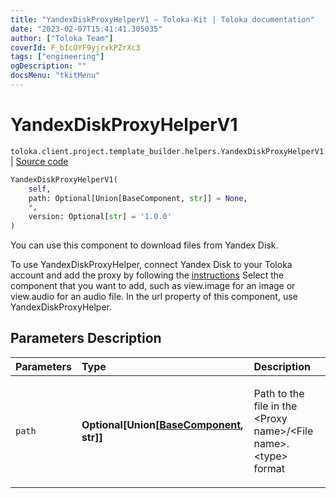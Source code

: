 ```yaml
---
title: "YandexDiskProxyHelperV1 — Toloka-Kit | Toloka documentation"
date: "2023-02-07T15:41:41.305035"
author: ["Toloka Team"]
coverId: F_bIcOYF9yjrxkPZrXc3
tags: ["engineering"]
ogDescription: ""
docsMenu: "tkitMenu"
---
```


# YandexDiskProxyHelperV1
`toloka.client.project.template_builder.helpers.YandexDiskProxyHelperV1` | [Source code](https://github.com/Toloka/toloka-kit/blob/v1.1.3/src/client/project/template_builder/helpers.py#L288)

```python
YandexDiskProxyHelperV1(
    self,
    path: Optional[Union[BaseComponent, str]] = None,
    *,
    version: Optional[str] = '1.0.0'
)
```

You can use this component to download files from Yandex&#160;Disk.

To use YandexDiskProxyHelper, connect Yandex&#160;Disk to your Toloka account and add the proxy by following
the [instructions](/docs/guide/prepare-data)
Select the component that you want to add, such as view.image for an image or view.audio for an audio file.
In the url property of this component, use YandexDiskProxyHelper.

## Parameters Description

| Parameters | Type | Description |
| :----------| :----| :-----------|
`path`|**Optional\[Union\[[BaseComponent](/docs/toloka-kit/reference/toloka.client.project.template_builder.base.BaseComponent), str\]\]**|<p>Path to the file in the &lt;Proxy name&gt;/&lt;File name&gt;.&lt;type&gt; format</p>
